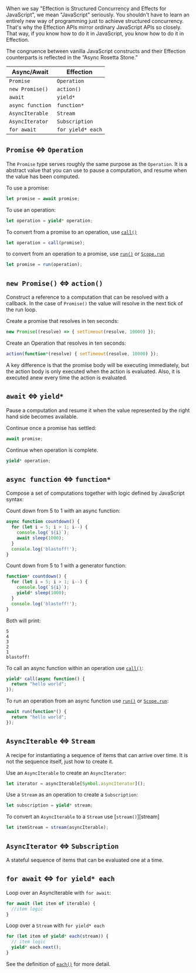 When we say "Effection is Structured Concurrency and Effects for
JavaScript", we mean "JavaScript" seriously. You shouldn't have to
learn an entirely new way of programming just to achieve structured
concurrency. That's why the Effection APIs mirror ordinary JavaScript
APIs so closely. That way, if you know how to do it in JavaScript, you
know how to do it in Effection.

The congruence between vanilla JavaScript constructs and their Effection
counterparts is reflected in the “Async Rosetta Stone.”


| Async/Await      | Effection         |
| ---------------- | ----------------- |
| `Promise`        | `Operation`       |
| `new Promise()`  | `action()`        |
| `await`          | `yield*`          |
| `async function` | `function*`       |
| `AsyncIterable`  | `Stream`          |
| `AsyncIterator`  | `Subscription`    |
| `for await`      | `for yield* each` |

## `Promise` \<=> `Operation`

The `Promise` type serves roughly the same purpose as the `Operation`. It is a
abstract value that you can use to pause a computation, and resume when the
value has been computed.

To use a promise:

```js
let promise = await promise;
```

To use an operation:

```js
let operation = yield* operation;
```

To convert from a promise to an operation, use [`call()`][call]

```js
let operation = call(promise);
```

to convert from an operation to a promise, use [`run()`][run] or [`Scope.run`][scope-run]

```js
let promise = run(operation);
```

## `new Promise()` \<=> `action()`

Construct a reference to a computation that can be resolved with a callback.
In the case of `Promise()` the value will resolve in the next tick of the run
loop.

Create a promise that resolves in ten seconds:

```js
new Promise((resolve) => { setTimeout(resolve, 10000) });
```

Create an Operation that resolves in ten seconds:

```js
action(function*(resolve) { setTimeout(resolve, 10000) });
```

A key difference is that the promise body will be executing immediately, but the
action body is only executed when the action is evaluated. Also, it is executed
anew every time the action is evaluated.

## `await` \<=> `yield*`

Pause a computation and resume it when the value represented by the right hand
side becomes available.

Continue once a promise has settled:

```javascript
await promise;
```

Continue when operation is complete.

```js
yield* operation;
```

## `async function` \<=> `function*`

Compose a set of computations together with logic defined by JavaScript syntax:

Count down from 5 to 1 with an async function:

```js
async function countdown() {
  for (let i = 5; i > 1; i--) {
    console.log(`${i}`);
    await sleep(1000);
  }
  console.log('blastoff!');
}
```

Count down from 5 to 1 with a generator function:

```js
function* countdown() {
  for (let i = 5; i > 1; i--) {
    console.log(`${i}`);
    yield* sleep(1000);
  }
  console.log('blastoff!');
}
```

Both will print:

```
5
4
3
2
1
blastoff!
```

To call an async function within an operation use [`call()`][call]:

```js
yield* call(async function() {
  return "hello world";
});
```

To run an operation from an async function use [`run()`][run] or [`Scope.run`][scope-run]:

```js
await run(function*() {
  return "hello world";
});
```

## `AsyncIterable` \<=> `Stream`

A recipe for instantiating a sequence of items that can arrive over time. It is not
the sequence itself, just how to create it.

Use an `AsyncIterable` to create an `AsyncIterator`:

```js
let iterator = asyncIterable[Symbol.asyncIterator]();
```

Use a `Stream` as an operation to create a `Subscription`:

```js
let subscription = yield* stream;
```

To convert an `AsyncIterable` to a `Stream` use [`stream()`][stream]

```js
let itemStream = stream(asyncIterable);
```

## `AsyncIterator` \<=> `Subscription`

A stateful sequence of items that can be evaluated one at a time.

## `for await` \<=> `for yield* each`

Loop over an AsyncIterable with `for await`:

```js
for await (let item of iterable) {
  //item logic
}
```

Loop over a `Stream` with `for yield* each`

```js
for (let item of yield* each(stream)) {
  // item logic
  yield* each.next();
}
```

See the definition of [`each()`][each] for more detail.

[call]: https://deno.land/x/effection/mod.ts?s=call
[run]: https://deno.land/x/effection/mod.ts?s=run
[scope-run]: https://deno.land/x/effection/mod.ts?s=Scope#method_run_0
[each]: https://deno.land/x/effection/mod.ts?s=each

